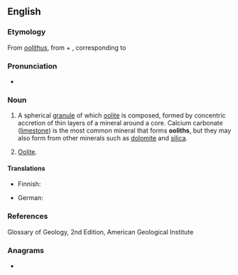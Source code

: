 {{also|Oolith}}

==English==

===Etymology===
From {{etyl|la|en}} ''[[oolithus]]'', from {{etyl|grc|en}} {{m|grc|ᾠο-||oo-}} + {{m|grc|λίθος||stone}}, corresponding to {{confix|oo|lith|lang=en}}

===Pronunciation===
* {{a|UK}} {{IPA|/ˈəʊəlɪθ/|lang=en}}

===Noun===
{{en-noun}}

# {{lb|en|geology}} A spherical [[granule]] of which [[oolite]] is composed, formed by concentric accretion of thin layers of a mineral around a core. Calcium carbonate ([[limestone]]) is the most common mineral that forms '''ooliths''', but they may also form from other minerals such as [[dolomite]] and [[silica]].
# {{lb|en|rare}} [[oolite|Oolite]].

====Translations====
{{trans-top|spherical granule of mineral material}}
* Finnish: {{t|fi|ooliitti}}
{{trans-mid}}
* German: {{t|de|Oolith|m}}
{{trans-bottom}}

===References===
Glossary of Geology, 2nd Edition, American Geological Institute

===Anagrams===
* {{l|en|tholoi}}